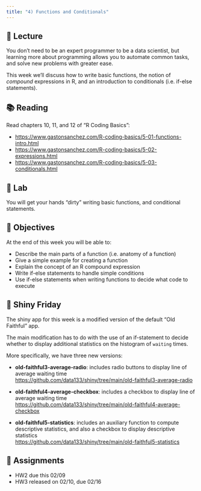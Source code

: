 ```yaml
---
title: "4) Functions and Conditionals"
---
```



## 📖 Lecture

You don't need to be an expert programmer to be a data scientist, but learning more about programming allows you to automate common tasks, and solve new problems with greater ease.

This week we'll discuss how to write basic functions, the notion of _compound_ expressions in R, and an introduction to conditionals (i.e. if-else statements).

 

## 📚 Reading

Read chapters 10, 11, and 12 of "R Coding Basics":

- <a href="https://www.gastonsanchez.com/R-coding-basics/5-01-functions-intro.html" target="_blank">https://www.gastonsanchez.com/R-coding-basics/5-01-functions-intro.html</a>
- <a href="https://www.gastonsanchez.com/R-coding-basics/5-02-expressions.html" target="_blank">https://www.gastonsanchez.com/R-coding-basics/5-02-expressions.html</a>
- <a href="https://www.gastonsanchez.com/R-coding-basics/5-03-conditionals.html" target="_blank">https://www.gastonsanchez.com/R-coding-basics/5-03-conditionals.html</a>
 


## 🔬 Lab

You will get your hands “dirty” writing basic functions, and conditional statements.



## 🎯 Objectives

At the end of this week you will be able to:

- Describe the main parts of a function (i.e. anatomy of a function)
- Give a simple example for creating a function
- Explain the concept of an R compound expression
- Write if-else statements to handle simple conditions
- Use if-else statements when writing functions to decide what code to execute
 


## 🔆 Shiny Friday

The shiny app for this week is a modified version of the default "Old Faithful" app.

The main modification has to do with the use of an if-statement to decide whether to display additional statistics on the histogram of `waiting` times.

More specifically, we have three new versions:

- __old-faithful3-average-radio__: includes radio buttons to display line of average waiting time <br>
<a href="https://github.com/data133/shiny/tree/main/old-faithful3-average-radio" target="_blank">https://github.com/data133/shiny/tree/main/old-faithful3-average-radio</a>

- __old-faithful4-average-checkbox__: includes a checkbox to display line of average waiting time <br>
<a href="https://github.com/data133/shiny/tree/main/old-faithful4-average-checkbox" target="_blank">https://github.com/data133/shiny/tree/main/old-faithful4-average-checkbox</a>

- __old-faithful5-statistics__: includes an auxiliary function to compute descriptive statistics, and also a checkbox to display descriptive statistics <br>
<a href="https://github.com/data133/shiny/tree/main/old-faithful5-statistics" target="_blank">https://github.com/data133/shiny/tree/main/old-faithful5-statistics</a>



## 🔔 Assignments

- HW2 due this 02/09
- HW3 released on 02/10, due 02/16
